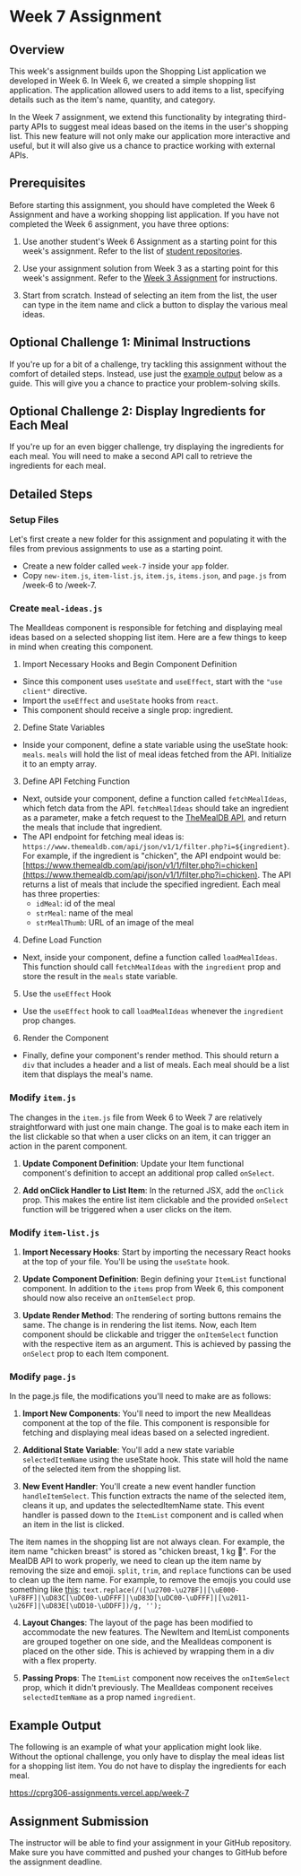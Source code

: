 
# Week 7 Assignment

## Overview

This week's assignment builds upon the Shopping List application we developed in Week 6. In Week 6, we created a simple shopping list application. The application allowed users to add items to a list, specifying details such as the item's name, quantity, and category.

In the Week 7 assignment, we extend this functionality by integrating third-party APIs to suggest meal ideas based on the items in the user's shopping list. This new feature will not only make our application more interactive and useful, but it will also give us a chance to practice working with external APIs.

## Prerequisites

Before starting this assignment, you should have completed the Week 6 Assignment and have a working shopping list application. If you have not completed the Week 6 assignment, you have three options:

1. Use another student's Week 6 Assignment as a starting point for this week's assignment. Refer to the list of [student repositories](/student-work/github-accounts).

2. Use your assignment solution from Week 3 as a starting point for this week's assignment. Refer to the [Week 3 Assignment](/week-3) for instructions.

3. Start from scratch. Instead of selecting an item from the list, the user can type in the item name and click a button to display the various meal ideas.

## Optional Challenge 1: Minimal Instructions

If you're up for a bit of a challenge, try tackling this assignment without the comfort of detailed steps. Instead, use just the [example output](#example-output) below as a guide. This will give you a chance to practice your problem-solving skills.

## Optional Challenge 2: Display Ingredients for Each Meal

If you're up for an even bigger challenge, try displaying the ingredients for each meal. You will need to make a second API call to retrieve the ingredients for each meal.

## Detailed Steps

<Steps>

### Setup Files

Let's first create a new folder for this assignment and populating it with the files from previous assignments to use as a starting point.

- Create a new folder called `week-7` inside your `app` folder.
- Copy `new-item.js`, `item-list.js`, `item.js`, `items.json`, and `page.js` from /week-6 to /week-7.

### Create `meal-ideas.js`

The MealIdeas component is responsible for fetching and displaying meal ideas based on a selected shopping list item. Here are a few things to keep in mind when creating this component.

1. Import Necessary Hooks and Begin Component Definition

- Since this component uses `useState` and `useEffect`, start with the `"use client"` directive.
- Import the `useEffect` and `useState` hooks from `react`.
- This component should receive a single prop: ingredient.

2. Define State Variables

- Inside your component, define a state variable using the useState hook: `meals`. `meals` will hold the list of meal ideas fetched from the API. Initialize it to an empty array.

3. Define API Fetching Function

- Next, outside your component, define a function called `fetchMealIdeas`, which fetch data from the API. `fetchMealIdeas` should take an ingredient as a parameter, make a fetch request to the [TheMealDB API](https://www.themealdb.com/), and return the meals that include that ingredient.
- The API endpoint for fetching meal ideas is: `https://www.themealdb.com/api/json/v1/1/filter.php?i=${ingredient}`. For example, if the ingredient is "chicken", the API endpoint would be: [https://www.themealdb.com/api/json/v1/1/filter.php?i=chicken](https://www.themealdb.com/api/json/v1/1/filter.php?i=chicken). The API returns a list of meals that include the specified ingredient. Each meal has three properties:
  - `idMeal`: id of the meal
  - `strMeal`: name of the meal
  - `strMealThumb`: URL of an image of the meal

4. Define Load Function

- Next, inside your component, define a function called `loadMealIdeas`. This function should call `fetchMealIdeas` with the `ingredient` prop and store the result in the `meals` state variable.

5. Use the `useEffect` Hook

- Use the `useEffect` hook to call `loadMealIdeas` whenever the `ingredient` prop changes.

6. Render the Component

- Finally, define your component's render method. This should return a `div` that includes a header and a list of meals. Each meal should be a list item that displays the meal's name.

### Modify `item.js`

The changes in the `item.js` file from Week 6 to Week 7 are relatively straightforward with just one main change. The goal is to make each item in the list clickable so that when a user clicks on an item, it can trigger an action in the parent component.

1. **Update Component Definition**: Update your Item functional component's definition to accept an additional prop called `onSelect`.

2. **Add onClick Handler to List Item**: In the returned JSX, add the `onClick` prop. This makes the entire list item clickable and the provided `onSelect` function will be triggered when a user clicks on the item.

### Modify `item-list.js`

1. **Import Necessary Hooks**: Start by importing the necessary React hooks at the top of your file. You'll be using the `useState` hook.

2. **Update Component Definition**: Begin defining your `ItemList` functional component. In addition to the `items` prop from Week 6, this component should now also receive an `onItemSelect` prop.

3. **Update Render Method**: The rendering of sorting buttons remains the same. The change is in rendering the list items. Now, each Item component should be clickable and trigger the `onItemSelect` function with the respective item as an argument. This is achieved by passing the `onSelect` prop to each Item component.

### Modify `page.js`

In the page.js file, the modifications you'll need to make are as follows:

1. **Import New Components**: You'll need to import the new MealIdeas component at the top of the file. This component is responsible for fetching and displaying meal ideas based on a selected ingredient.

2. **Additional State Variable**: You'll add a new state variable `selectedItemName` using the useState hook. This state will hold the name of the selected item from the shopping list.

3. **New Event Handler**: You'll create a new event handler function `handleItemSelect`. This function extracts the name of the selected item, cleans it up, and updates the selectedItemName state. This event handler is passed down to the `ItemList` component and is called when an item in the list is clicked.


<Callout type="info" emoji="🧹">

The item names in the shopping list are not always clean. For example, the item name "chicken breast" is stored as "chicken breast, 1 kg 🍗". For the MealDB API to work properly, we need to clean up the item name by removing the size and emoji. `split`, `trim`, and `replace` functions can be used to clean up the item name. For example, to remove the emojis you could use something like [this](https://stackoverflow.com/questions/10992921/how-to-remove-emoji-code-using-javascript/41543705#41543705): `text.replace(/([\u2700-\u27BF]|[\uE000-\uF8FF]|\uD83C[\uDC00-\uDFFF]|\uD83D[\uDC00-\uDFFF]|[\u2011-\u26FF]|\uD83E[\uDD10-\uDDFF])/g, '');`

</Callout>

4. **Layout Changes**: The layout of the page has been modified to accommodate the new features. The NewItem and ItemList components are grouped together on one side, and the MealIdeas component is placed on the other side. This is achieved by wrapping them in a div with a flex property.

5. **Passing Props**: The `ItemList` component now receives the `onItemSelect` prop, which it didn't previously. The MealIdeas component receives `selectedItemName` as a prop named `ingredient`.

</Steps>

## Example Output

The following is an example of what your application might look like. Without the optional challenge, you only have to display the meal ideas list for a shopping list item. You do not have to display the ingredients for each meal.

https://cprg306-assignments.vercel.app/week-7

## Assignment Submission

The instructor will be able to find your assignment in your GitHub repository. Make sure you have committed and pushed your changes to GitHub before the assignment deadline.


<AssignmentChecker week="7" />
